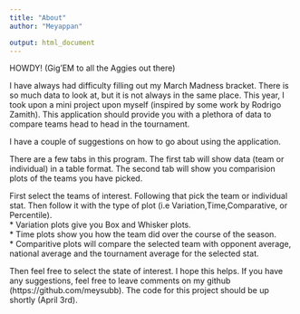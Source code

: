 ```yaml
---
title: "About"
author: "Meyappan"

output: html_document
---
```


HOWDY! (Gig'EM to all the Aggies out there)

I have always had difficulty filling out my March Madness bracket. There is so much data to look at, but it is not always in the same place. This year, I took upon a mini project upon myself (inspired by some work by Rodrigo Zamith). This application should provide you with a plethora of data to compare teams head to head in the tournament. 

I have a couple of suggestions on how to go about using the application.

There are a few tabs in this program. The first tab will show data (team or individual) in a table format. The second tab will show you comparision plots of the teams you have picked. 

First select the teams of interest. Following that pick the team or individual stat. Then follow it with the type of plot (i.e Variation,Time,Comparative, or Percentile).  
*  Variation plots give you Box and Whisker plots.  
*  Time plots show you how the team did over the course of the season.  
*  Comparitive plots will compare the selected team with opponent average, national average and the tournament average for the selected stat. 

Then feel free to select the state of interest. I hope this helps. If you have any suggestions, feel free to leave comments on my github (https://github.com/meysubb). The code for this project should be up shortly (April 3rd). 